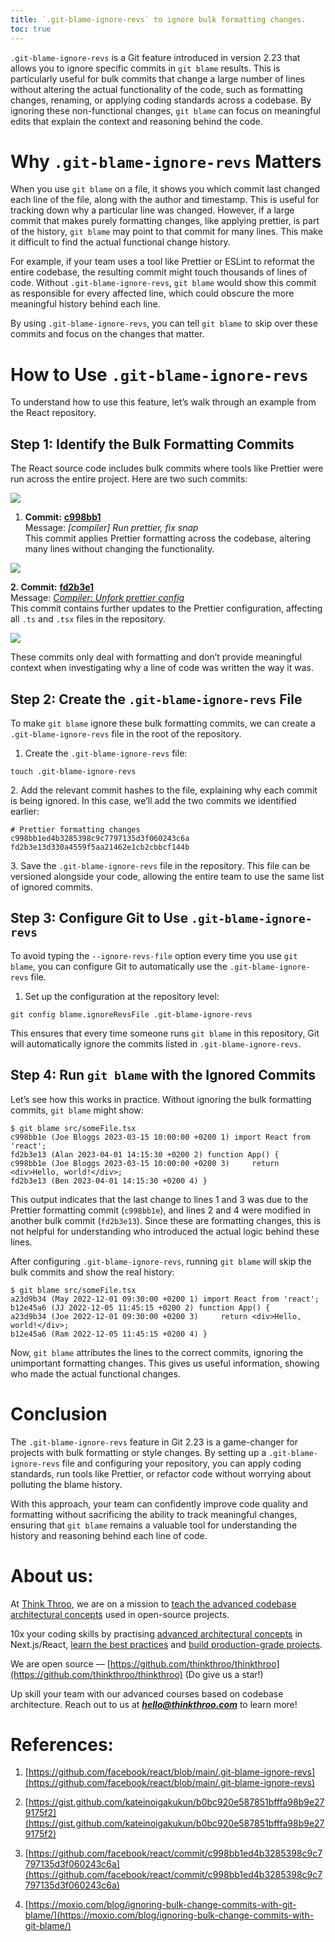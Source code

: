 ```yaml
---
title: `.git-blame-ignore-revs` to ignore bulk formatting changes.
toc: true
---
```


`.git-blame-ignore-revs` is a Git feature introduced in version 2.23 that allows you to ignore specific commits in `git blame` results. This is particularly useful for bulk commits that change a large number of lines without altering the actual functionality of the code, such as formatting changes, renaming, or applying coding standards across a codebase. By ignoring these non-functional changes, `git blame` can focus on meaningful edits that explain the context and reasoning behind the code.

# **Why** `.git-blame-ignore-revs` Matters

When you use `git blame` on a file, it shows you which commit last changed each line of the file, along with the author and timestamp. This is useful for tracking down why a particular line was changed. However, if a large commit that makes purely formatting changes, like applying prettier, is part of the history, `git blame` may point to that commit for many lines. This make it difficult to find the actual functional change history.

For example, if your team uses a tool like Prettier or ESLint to reformat the entire codebase, the resulting commit might touch thousands of lines of code. Without `.git-blame-ignore-revs`, `git blame` would show this commit as responsible for every affected line, which could obscure the more meaningful history behind each line.

By using `.git-blame-ignore-revs`, you can tell `git blame` to skip over these commits and focus on the changes that matter.

# **How to Use** `.git-blame-ignore-revs`

To understand how to use this feature, let’s walk through an example from the React repository.

## **Step 1: Identify the Bulk Formatting Commits**

The React source code includes bulk commits where tools like Prettier were run across the entire project. Here are two such commits:

![](https://miro.medium.com/v2/resize:fit:875/1*n9p1gqHavAqRdztyy-xH9g.png)

1. **Commit:** [**c998bb1**](https://github.com/facebook/react/commit/c998bb1ed4b3285398c9c7797135d3f060243c6a)  
    Message: *\[compiler\] Run prettier, fix snap*  
    This commit applies Prettier formatting across the codebase, altering many lines without changing the functionality.
    

![](https://miro.medium.com/v2/resize:fit:875/1*_G35OKwbF7NN1hxtPKq9ug.png)

**2\. Commit:** [**fd2b3e1**](https://github.com/facebook/react/commit/fd2b3e13d330a4559f5aa21462e1cb2cbbcf144b)  
Message: [*Compiler: Unfork prettier config*](https://github.com/facebook/react/commit/fd2b3e13d330a4559f5aa21462e1cb2cbbcf144b)  
This commit contains further updates to the Prettier configuration, affecting all `.ts` and `.tsx` files in the repository.

![](https://miro.medium.com/v2/resize:fit:875/1*7Mkt1Lad2YSzi3lNS2auCA.png)

These commits only deal with formatting and don’t provide meaningful context when investigating why a line of code was written the way it was.

## **Step 2: Create the** `.git-blame-ignore-revs` File

To make `git blame` ignore these bulk formatting commits, we can create a `.git-blame-ignore-revs` file in the root of the repository.

1. Create the `.git-blame-ignore-revs` file:
    

```plaintext
touch .git-blame-ignore-revs
```

2\. Add the relevant commit hashes to the file, explaining why each commit is being ignored. In this case, we’ll add the two commits we identified earlier:

```plaintext
# Prettier formatting changes 
c998bb1ed4b3285398c9c7797135d3f060243c6a 
fd2b3e13d330a4559f5aa21462e1cb2cbbcf144b
```

3\. Save the `.git-blame-ignore-revs` file in the repository. This file can be versioned alongside your code, allowing the entire team to use the same list of ignored commits.

## **Step 3: Configure Git to Use** `.git-blame-ignore-revs`

To avoid typing the `--ignore-revs-file` option every time you use `git blame`, you can configure Git to automatically use the `.git-blame-ignore-revs` file.

1. Set up the configuration at the repository level:
    

```plaintext
git config blame.ignoreRevsFile .git-blame-ignore-revs
```

This ensures that every time someone runs `git blame` in this repository, Git will automatically ignore the commits listed in `.git-blame-ignore-revs`.

## **Step 4: Run** `git blame` with the Ignored Commits

Let’s see how this works in practice. Without ignoring the bulk formatting commits, `git blame` might show:

```plaintext
$ git blame src/someFile.tsx
c998bb1e (Joe Bloggs 2023-03-15 10:00:00 +0200 1) import React from 'react';
fd2b3e13 (Alan 2023-04-01 14:15:30 +0200 2) function App() {
c998bb1e (Joe Bloggs 2023-03-15 10:00:00 +0200 3)     return <div>Hello, world!</div>;
fd2b3e13 (Ben 2023-04-01 14:15:30 +0200 4) }
```

This output indicates that the last change to lines 1 and 3 was due to the Prettier formatting commit (`c998bb1e`), and lines 2 and 4 were modified in another bulk commit (`fd2b3e13`). Since these are formatting changes, this is not helpful for understanding who introduced the actual logic behind these lines.

After configuring `.git-blame-ignore-revs`, running `git blame` will skip the bulk commits and show the real history:

```plaintext
$ git blame src/someFile.tsx
a23d9b34 (May 2022-12-01 09:30:00 +0200 1) import React from 'react';
b12e45a6 (JJ 2022-12-05 11:45:15 +0200 2) function App() {
a23d9b34 (Joe 2022-12-01 09:30:00 +0200 3)     return <div>Hello, world!</div>;
b12e45a6 (Ram 2022-12-05 11:45:15 +0200 4) }
```

Now, `git blame` attributes the lines to the correct commits, ignoring the unimportant formatting changes. This gives us useful information, showing who made the actual functional changes.

# **Conclusion**

The `.git-blame-ignore-revs` feature in Git 2.23 is a game-changer for projects with bulk formatting or style changes. By setting up a `.git-blame-ignore-revs` file and configuring your repository, you can apply coding standards, run tools like Prettier, or refactor code without worrying about polluting the blame history.

With this approach, your team can confidently improve code quality and formatting without sacrificing the ability to track meaningful changes, ensuring that `git blame` remains a valuable tool for understanding the history and reasoning behind each line of code.

# **About us:**

At [Think Throo](https://thinkthroo.com/), we are on a mission to [teach the advanced codebase architectural concepts](https://app.thinkthroo.com/architecture) used in open-source projects.

10x your coding skills by practising [advanced architectural concepts](https://app.thinkthroo.com/architecture) in Next.js/React, [learn the best practices](https://app.thinkthroo.com/best-practices) and [build production-grade projects](https://app.thinkthroo.com/production-grade-projects).

We are open source — [https://github.com/thinkthroo/thinkthroo](https://github.com/thinkthroo/thinkthroo) (Do give us a star!)

Up skill your team with our advanced courses based on codebase architecture. Reach out to us at ***hello@thinkthroo.com*** to learn more!

# **References:**

1. [https://github.com/facebook/react/blob/main/.git-blame-ignore-revs](https://github.com/facebook/react/blob/main/.git-blame-ignore-revs)
    
2. [https://gist.github.com/kateinoigakukun/b0bc920e587851bfffa98b9e279175f2](https://gist.github.com/kateinoigakukun/b0bc920e587851bfffa98b9e279175f2)
    
3. [https://github.com/facebook/react/commit/c998bb1ed4b3285398c9c7797135d3f060243c6a](https://github.com/facebook/react/commit/c998bb1ed4b3285398c9c7797135d3f060243c6a)
    
4. [https://moxio.com/blog/ignoring-bulk-change-commits-with-git-blame/](https://moxio.com/blog/ignoring-bulk-change-commits-with-git-blame/)
    

[  
](https://medium.com/tag/javascript?source=post_page-----f20ac23e6155--------------------------------)

